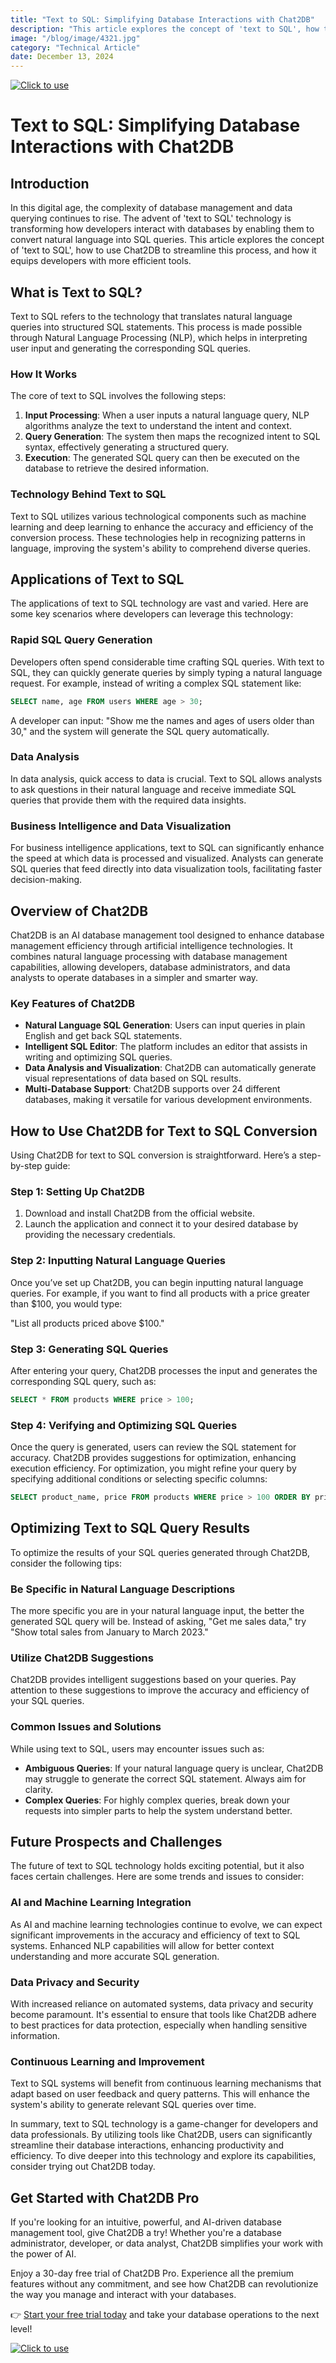 ```yaml
---
title: "Text to SQL: Simplifying Database Interactions with Chat2DB"
description: "This article explores the concept of 'text to SQL', how to use Chat2DB to streamline this process, and how it equips developers with more efficient tools."
image: "/blog/image/4321.jpg"
category: "Technical Article"
date: December 13, 2024
---
```

[![Click to use](/image/blog/bg/chat2db1.png)](https://app.chat2db.ai/)
# Text to SQL: Simplifying Database Interactions with Chat2DB


<Authors date="December 13, 2024">
  <Author name="Jing" link="https://chat2db.ai" />
</Authors>

## Introduction

In this digital age, the complexity of database management and data querying continues to rise. The advent of 'text to SQL' technology is transforming how developers interact with databases by enabling them to convert natural language into SQL queries. This article explores the concept of 'text to SQL', how to use Chat2DB to streamline this process, and how it equips developers with more efficient tools.

## What is Text to SQL?

Text to SQL refers to the technology that translates natural language queries into structured SQL statements. This process is made possible through Natural Language Processing (NLP), which helps in interpreting user input and generating the corresponding SQL queries. 

### How It Works

The core of text to SQL involves the following steps:

1. **Input Processing**: When a user inputs a natural language query, NLP algorithms analyze the text to understand the intent and context.
2. **Query Generation**: The system then maps the recognized intent to SQL syntax, effectively generating a structured query.
3. **Execution**: The generated SQL query can then be executed on the database to retrieve the desired information.

### Technology Behind Text to SQL

Text to SQL utilizes various technological components such as machine learning and deep learning to enhance the accuracy and efficiency of the conversion process. These technologies help in recognizing patterns in language, improving the system's ability to comprehend diverse queries.

## Applications of Text to SQL

The applications of text to SQL technology are vast and varied. Here are some key scenarios where developers can leverage this technology:

### Rapid SQL Query Generation

Developers often spend considerable time crafting SQL queries. With text to SQL, they can quickly generate queries by simply typing a natural language request. For example, instead of writing a complex SQL statement like:

```sql
SELECT name, age FROM users WHERE age > 30;
```

A developer can input: "Show me the names and ages of users older than 30," and the system will generate the SQL query automatically.

### Data Analysis

In data analysis, quick access to data is crucial. Text to SQL allows analysts to ask questions in their natural language and receive immediate SQL queries that provide them with the required data insights. 

### Business Intelligence and Data Visualization

For business intelligence applications, text to SQL can significantly enhance the speed at which data is processed and visualized. Analysts can generate SQL queries that feed directly into data visualization tools, facilitating faster decision-making.

## Overview of Chat2DB

Chat2DB is an AI database management tool designed to enhance database management efficiency through artificial intelligence technologies. It combines natural language processing with database management capabilities, allowing developers, database administrators, and data analysts to operate databases in a simpler and smarter way.

### Key Features of Chat2DB

- **Natural Language SQL Generation**: Users can input queries in plain English and get back SQL statements.
- **Intelligent SQL Editor**: The platform includes an editor that assists in writing and optimizing SQL queries.
- **Data Analysis and Visualization**: Chat2DB can automatically generate visual representations of data based on SQL results.
- **Multi-Database Support**: Chat2DB supports over 24 different databases, making it versatile for various development environments.

## How to Use Chat2DB for Text to SQL Conversion

Using Chat2DB for text to SQL conversion is straightforward. Here’s a step-by-step guide:

### Step 1: Setting Up Chat2DB

1. Download and install Chat2DB from the official website.
2. Launch the application and connect it to your desired database by providing the necessary credentials.

### Step 2: Inputting Natural Language Queries

Once you’ve set up Chat2DB, you can begin inputting natural language queries. For example, if you want to find all products with a price greater than $100, you would type:

"List all products priced above $100."

### Step 3: Generating SQL Queries

After entering your query, Chat2DB processes the input and generates the corresponding SQL query, such as:

```sql
SELECT * FROM products WHERE price > 100;
```

### Step 4: Verifying and Optimizing SQL Queries

Once the query is generated, users can review the SQL statement for accuracy. Chat2DB provides suggestions for optimization, enhancing execution efficiency. For optimization, you might refine your query by specifying additional conditions or selecting specific columns:

```sql
SELECT product_name, price FROM products WHERE price > 100 ORDER BY price DESC;
```

## Optimizing Text to SQL Query Results

To optimize the results of your SQL queries generated through Chat2DB, consider the following tips:

### Be Specific in Natural Language Descriptions

The more specific you are in your natural language input, the better the generated SQL query will be. Instead of asking, "Get me sales data," try "Show total sales from January to March 2023."

### Utilize Chat2DB Suggestions

Chat2DB provides intelligent suggestions based on your queries. Pay attention to these suggestions to improve the accuracy and efficiency of your SQL queries.

### Common Issues and Solutions

While using text to SQL, users may encounter issues such as:

- **Ambiguous Queries**: If your natural language query is unclear, Chat2DB may struggle to generate the correct SQL statement. Always aim for clarity.
- **Complex Queries**: For highly complex queries, break down your requests into simpler parts to help the system understand better.

## Future Prospects and Challenges

The future of text to SQL technology holds exciting potential, but it also faces certain challenges. Here are some trends and issues to consider:

### AI and Machine Learning Integration

As AI and machine learning technologies continue to evolve, we can expect significant improvements in the accuracy and efficiency of text to SQL systems. Enhanced NLP capabilities will allow for better context understanding and more accurate SQL generation.

### Data Privacy and Security

With increased reliance on automated systems, data privacy and security become paramount. It's essential to ensure that tools like Chat2DB adhere to best practices for data protection, especially when handling sensitive information.

### Continuous Learning and Improvement

Text to SQL systems will benefit from continuous learning mechanisms that adapt based on user feedback and query patterns. This will enhance the system's ability to generate relevant SQL queries over time.

In summary, text to SQL technology is a game-changer for developers and data professionals. By utilizing tools like Chat2DB, users can significantly streamline their database interactions, enhancing productivity and efficiency. To dive deeper into this technology and explore its capabilities, consider trying out Chat2DB today.

## Get Started with Chat2DB Pro

If you're looking for an intuitive, powerful, and AI-driven database management tool, give Chat2DB a try! Whether you're a database administrator, developer, or data analyst, Chat2DB simplifies your work with the power of AI.

Enjoy a 30-day free trial of Chat2DB Pro. Experience all the premium features without any commitment, and see how Chat2DB can revolutionize the way you manage and interact with your databases.

👉 [Start your free trial today](https://app.chat2db.ai/) and take your database operations to the next level!

[![Click to use](/image/blog/bg/chat2db.jpg)](https://app.chat2db.ai/)